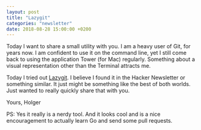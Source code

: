 ```yaml
---
layout: post
title: "Lazygit"
categories: "newsletter"
date: 2018-08-28 15:00:00 +0200
---
```

Today I want to share a small utility with you. I am a heavy user of Git, for years now. I am confident to use it on the command line, yet I still come back to using the application Tower (for Mac) regularly. Something about a visual representation other than the Terminal attracts me.
<!--more-->
Today I tried out [Lazygit](https://github.com/jesseduffield/lazygit). I believe I found it in the Hacker Newsletter or something similar. It just might be something like the best of both worlds.
Just wanted to really quickly share that with you.

Yours,
Holger

PS: Yes it really is a nerdy tool. And it looks cool and is a nice encouragement 
to actually learn Go and send some pull requests.
